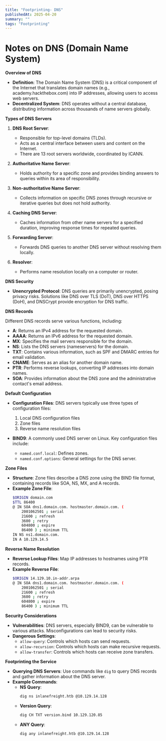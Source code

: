 ```yaml
---
title: "Footprinting- DNS"
publishedAt: 2025-04-20
summary: ""
tags: "Footprinting"
---
```


# Notes on DNS (Domain Name System)

**Overview of DNS**

- **Definition**: The Domain Name System (DNS) is a critical component of the Internet that translates domain names (e.g., academy.hackthebox.com) into IP addresses, allowing users to access web servers.
- **Decentralized System**: DNS operates without a central database, distributing information across thousands of name servers globally.

**Types of DNS Servers**

1. **DNS Root Server**: 
   - Responsible for top-level domains (TLDs).
   - Acts as a central interface between users and content on the Internet.
   - There are 13 root servers worldwide, coordinated by ICANN.

2. **Authoritative Name Server**: 
   - Holds authority for a specific zone and provides binding answers to queries within its area of responsibility.

3. **Non-authoritative Name Server**: 
   - Collects information on specific DNS zones through recursive or iterative queries but does not hold authority.

4. **Caching DNS Server**: 
   - Caches information from other name servers for a specified duration, improving response times for repeated queries.

5. **Forwarding Server**: 
   - Forwards DNS queries to another DNS server without resolving them locally.

6. **Resolver**: 
   - Performs name resolution locally on a computer or router.

**DNS Security**

- **Unencrypted Protocol**: DNS queries are primarily unencrypted, posing privacy risks. Solutions like DNS over TLS (DoT), DNS over HTTPS (DoH), and DNSCrypt provide encryption for DNS traffic.

**DNS Records**

Different DNS records serve various functions, including:

- **A**: Returns an IPv4 address for the requested domain.
- **AAAA**: Returns an IPv6 address for the requested domain.
- **MX**: Specifies the mail servers responsible for the domain.
- **NS**: Lists the DNS servers (nameservers) for the domain.
- **TXT**: Contains various information, such as SPF and DMARC entries for email validation.
- **CNAME**: Serves as an alias for another domain name.
- **PTR**: Performs reverse lookups, converting IP addresses into domain names.
- **SOA**: Provides information about the DNS zone and the administrative contact's email address.

**Default Configuration**

- **Configuration Files**: DNS servers typically use three types of configuration files:
  1. Local DNS configuration files
  2. Zone files
  3. Reverse name resolution files

- **BIND9**: A commonly used DNS server on Linux. Key configuration files include:
  - `named.conf.local`: Defines zones.
  - `named.conf.options`: General settings for the DNS server.

**Zone Files**

- **Structure**: Zone files describe a DNS zone using the BIND file format, containing records like SOA, NS, MX, and A records.
- **Example Zone File**:
  ```bash
  $ORIGIN domain.com
  $TTL 86400
  @ IN SOA dns1.domain.com. hostmaster.domain.com. (
      2001062501 ; serial
      21600 ; refresh
      3600 ; retry
      604800 ; expire
      86400 ) ; minimum TTL
  IN NS ns1.domain.com.
  IN A 10.129.14.5
  ```

**Reverse Name Resolution**

- **Reverse Lookup Files**: Map IP addresses to hostnames using PTR records.
- **Example Reverse File**:
  ```bash
  $ORIGIN 14.129.10.in-addr.arpa
  @ IN SOA dns1.domain.com. hostmaster.domain.com. (
      2001062501 ; serial
      21600 ; refresh
      3600 ; retry
      604800 ; expire
      86400 ) ; minimum TTL
  ```

**Security Considerations**

- **Vulnerabilities**: DNS servers, especially BIND9, can be vulnerable to various attacks. Misconfigurations can lead to security risks.
- **Dangerous Settings**:
  - `allow-query`: Controls which hosts can send requests.
  - `allow-recursion`: Controls which hosts can make recursive requests.
  - `allow-transfer`: Controls which hosts can receive zone transfers.

**Footprinting the Service**

- **Querying DNS Servers**: Use commands like `dig` to query DNS records and gather information about the DNS server.
- **Example Commands**:
  - **NS Query**: 
    ```bash
    dig ns inlanefreight.htb @10.129.14.128
    ```
  - **Version Query**: 
    ```bash
    dig CH TXT version.bind 10.129.120.85
    ```
  - **ANY Query**: 
    ```bash
    dig any inlanefreight.htb @10.129.14.128
    ```

